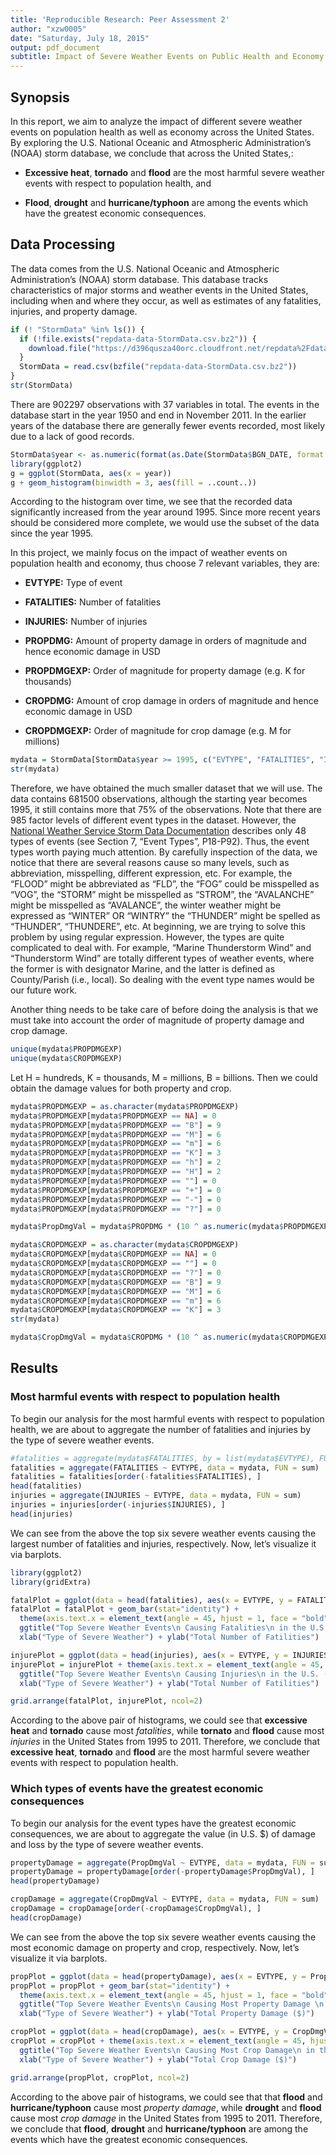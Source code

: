 ```yaml
---
title: 'Reproducible Research: Peer Assessment 2'
author: "xzw0005"
date: "Saturday, July 18, 2015"
output: pdf_document
subtitle: Impact of Severe Weather Events on Public Health and Economy in the United States
---
```


## Synopsis
In this report, we aim to analyze the impact of different severe weather events on population health as well as economy across the United States. By exploring the U.S. National Oceanic and Atmospheric Administration's (NOAA) storm database, we conclude that across the United States,: 

* **Excessive heat**, **tornado** and **flood** are the most harmful severe weather events with respect to population health, and 

* **Flood**, **drought** and **hurricane/typhoon** are among the events which have the greatest economic consequences.

## Data Processing
The data comes from the U.S. National Oceanic and Atmospheric Administration's (NOAA) storm database. This database tracks characteristics of major storms and weather events in the United States, including when and where they occur, as well as estimates of any fatalities, injuries, and property damage.
```r
if (! "StormData" %in% ls()) {
  if (!file.exists("repdata-data-StormData.csv.bz2")) {
    download.file("https://d396qusza40orc.cloudfront.net/repdata%2Fdata%2FStormData.csv.bz2", destfile = "./repdata-data-StormData.csv.bz2")
  }
  StormData = read.csv(bzfile("repdata-data-StormData.csv.bz2"))
}
str(StormData)
```

There are 902297 observations with 37 variables in total. The events in the database start in the year 1950 and end in November 2011. In the earlier years of the database there are generally fewer events recorded, most likely due to a lack of good records.

```r
StormData$year <- as.numeric(format(as.Date(StormData$BGN_DATE, format = "%m/%d/%Y %H:%M:%S"), "%Y"))
library(ggplot2)
g = ggplot(StormData, aes(x = year))
g + geom_histogram(binwidth = 3, aes(fill = ..count..))
```

According to the histogram over time, we see that the recorded data significantly increased from the year around 1995. Since more recent years should be considered more complete, we would use the subset of the data since the year 1995.

In this project, we mainly focus on the impact of weather events on population health and economy, thus choose 7 relevant variables, they are:

* **EVTYPE:** Type of event

* **FATALITIES:** Number of fatalities

* **INJURIES:** Number of injuries

* **PROPDMG:** Amount of property damage in orders of magnitude and hence economic damage in USD

* **PROPDMGEXP:** Order of magnitude for property damage (e.g. K for thousands)

* **CROPDMG:** Amount of crop damage in orders of magnitude and hence economic damage in USD

* **CROPDMGEXP:** Order of magnitude for crop damage (e.g. M for millions)
```r
mydata = StormData[StormData$year >= 1995, c("EVTYPE", "FATALITIES", "INJURIES", "PROPDMG", "PROPDMGEXP", "CROPDMG", "CROPDMGEXP")]
str(mydata)
```

Therefore, we have obtained the much smaller dataset that we will use. The data contains 681500 observations, although the starting year becomes 1995, it still contains more that 75% of the observations. Note that there are 985 factor levels of different event types in the dataset. However, the [National Weather Service Storm Data Documentation](https://d396qusza40orc.cloudfront.net/repdata%2Fpeer2_doc%2Fpd01016005curr.pdf) describes only 48 types of events (see Section 7, "Event Types", P18-P92). Thus, the event types worth paying much attention. By carefully inspection of the data, we notice that there are several reasons  cause so many levels, such as abbreviation, misspelling, different expression, etc. For example, the "FLOOD" might be abbreviated as "FLD", the "FOG" could be misspelled as "VOG", the "STORM" might be misspelled as "STROM", the "AVALANCHE" might be misspelled as "AVALANCE", the winter weather might be expressed as "WINTER" OR "WINTRY" the "THUNDER" might be spelled as "THUNDER", "THUNDERE", etc. At beginning, we are trying to solve this problem by using regular expression. However, the types are quite complicated to deal with. For example, "Marine Thunderstorm Wind" and "Thunderstorm Wind" are totally different types of weather events, where the former is with designator Marine, and the latter is defined as County/Parish (i.e., local). So dealing with the event type names would be our future work.

Another thing needs to be take care of before doing the analysis is that we must take into account the order of magnitude of property damage and crop damage. 
```r
unique(mydata$PROPDMGEXP)
unique(mydata$CROPDMGEXP)
```

Let H = hundreds, K = thousands, M = millions, B = billions. Then we could obtain the damage values for both property and crop.

```r
mydata$PROPDMGEXP = as.character(mydata$PROPDMGEXP)
mydata$PROPDMGEXP[mydata$PROPDMGEXP == NA] = 0
mydata$PROPDMGEXP[mydata$PROPDMGEXP == "B"] = 9
mydata$PROPDMGEXP[mydata$PROPDMGEXP == "M"] = 6
mydata$PROPDMGEXP[mydata$PROPDMGEXP == "m"] = 6
mydata$PROPDMGEXP[mydata$PROPDMGEXP == "K"] = 3
mydata$PROPDMGEXP[mydata$PROPDMGEXP == "h"] = 2
mydata$PROPDMGEXP[mydata$PROPDMGEXP == "H"] = 2
mydata$PROPDMGEXP[mydata$PROPDMGEXP == ""] = 0
mydata$PROPDMGEXP[mydata$PROPDMGEXP == "+"] = 0
mydata$PROPDMGEXP[mydata$PROPDMGEXP == "-"] = 0
mydata$PROPDMGEXP[mydata$PROPDMGEXP == "?"] = 0

mydata$PropDmgVal = mydata$PROPDMG * (10 ^ as.numeric(mydata$PROPDMGEXP))

mydata$CROPDMGEXP = as.character(mydata$CROPDMGEXP)
mydata$CROPDMGEXP[mydata$CROPDMGEXP == NA] = 0
mydata$CROPDMGEXP[mydata$CROPDMGEXP == ""] = 0
mydata$CROPDMGEXP[mydata$CROPDMGEXP == "?"] = 0
mydata$CROPDMGEXP[mydata$CROPDMGEXP == "B"] = 9
mydata$CROPDMGEXP[mydata$CROPDMGEXP == "M"] = 6
mydata$CROPDMGEXP[mydata$CROPDMGEXP == "m"] = 6
mydata$CROPDMGEXP[mydata$CROPDMGEXP == "K"] = 3
str(mydata)

mydata$CropDmgVal = mydata$CROPDMG * (10 ^ as.numeric(mydata$CROPDMGEXP))
```

## Results  
### Most harmful events with respect to population health

To begin our analysis for the most harmful events with respect to population health, we are about to aggregate the number of fatalities and injuries by the type of severe weather events. 

```r
#fatalities = aggregate(mydata$FATALITIES, by = list(mydata$EVTYPE), FUN = "sum")
fatalities = aggregate(FATALITIES ~ EVTYPE, data = mydata, FUN = sum)
fatalities = fatalities[order(-fatalities$FATALITIES), ]
head(fatalities)
injuries = aggregate(INJURIES ~ EVTYPE, data = mydata, FUN = sum)
injuries = injuries[order(-injuries$INJURIES), ]
head(injuries)
```

We can see from the above the top six severe weather events causing the largest number of fatalities and injuries, respectively. Now, let's visualize it via barplots.

```r
library(ggplot2)
library(gridExtra)

fatalPlot = ggplot(data = head(fatalities), aes(x = EVTYPE, y = FATALITIES))
fatalPlot = fatalPlot + geom_bar(stat="identity") + 
  theme(axis.text.x = element_text(angle = 45, hjust = 1, face = "bold")) +
  ggtitle("Top Severe Weather Events\n Causing Fatalities\n in the U.S. (1995-2001)") +
  xlab("Type of Severe Weather") + ylab("Total Number of Fatilities")

injurePlot = ggplot(data = head(injuries), aes(x = EVTYPE, y = INJURIES)) + geom_bar(stat="identity")
injurePlot = injurePlot + theme(axis.text.x = element_text(angle = 45, hjust = 1, face = "bold")) +
  ggtitle("Top Severe Weather Events\n Causing Injuries\n in the U.S. (1995-2001)") +
  xlab("Type of Severe Weather") + ylab("Total Number of Fatilities")

grid.arrange(fatalPlot, injurePlot, ncol=2)

```  

According to the above pair of histograms, we could see that **excessive heat** and **tornado** cause most *fatalities*, while **tornato** and **flood** cause most *injuries* in the United States from 1995 to 2011. Therefore, we conclude that **excessive heat**, **tornado** and **flood** are the most harmful severe weather events with respect to population health.


### Which types of events have the greatest economic consequences

To begin our analysis for the event types have the greatest economic consequences, we are about to aggregate the value (in U.S. $) of damage and loss by the type of severe weather events. 

```r

propertyDamage = aggregate(PropDmgVal ~ EVTYPE, data = mydata, FUN = sum)
propertyDamage = propertyDamage[order(-propertyDamage$PropDmgVal), ]
head(propertyDamage)

cropDamage = aggregate(CropDmgVal ~ EVTYPE, data = mydata, FUN = sum)
cropDamage = cropDamage[order(-cropDamage$CropDmgVal), ]
head(cropDamage)
```

We can see from the above the top six severe weather events causing the most economic damage on property and crop, respectively. Now, let's visualize it via barplots.

```r
propPlot = ggplot(data = head(propertyDamage), aes(x = EVTYPE, y = PropDmgVal))
propPlot = propPlot + geom_bar(stat="identity") + 
  theme(axis.text.x = element_text(angle = 45, hjust = 1, face = "bold")) +
  ggtitle("Top Severe Weather Events\n Causing Most Property Damage \n in the U.S. (1995-2001)") +
  xlab("Type of Severe Weather") + ylab("Total Property Damage ($)")

cropPlot = ggplot(data = head(cropDamage), aes(x = EVTYPE, y = CropDmgVal)) + geom_bar(stat="identity")
cropPlot = cropPlot + theme(axis.text.x = element_text(angle = 45, hjust = 1, face = "bold")) +
  ggtitle("Top Severe Weather Events\n Causing Most Crop Damage\n in the U.S. (1995-2001)") +
  xlab("Type of Severe Weather") + ylab("Total Crop Damage ($)")

grid.arrange(propPlot, cropPlot, ncol=2)
```  

According to the above pair of histograms, we could see that that **flood** and **hurricane/typhoon** cause most *property damage*, while **drought** and **flood** cause most *crop damage* in the United States from 1995 to 2011. Therefore, we conclude that **flood**, **drought** and **hurricane/typhoon** are among the events which have the greatest economic consequences.
